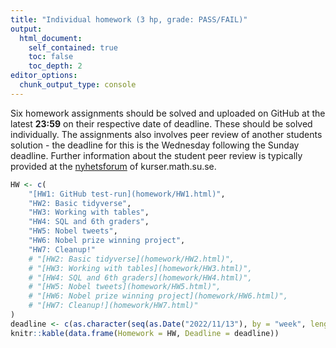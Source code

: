 ```yaml
---
title: "Individual homework (3 hp, grade: PASS/FAIL)"
output:
  html_document:
    self_contained: true
    toc: false
    toc_depth: 2
editor_options: 
  chunk_output_type: console
---
```


Six homework assignments should be solved and uploaded on GitHub at the latest **23:59** on their respective date of deadline. These should be solved individually. The assignments also involves peer review of another students solution - the deadline for this is the Wednesday following the Sunday deadline. Further information about the student peer review is typically provided at
the [nyhetsforum](https://kurser.math.su.se/mod/forum/view.php?id=76566) of kurser.math.su.se.



```r
HW <- c(
    "[HW1: GitHub test-run](homework/HW1.html)",
    "HW2: Basic tidyverse",
    "HW3: Working with tables",
    "HW4: SQL and 6th graders",
    "HW5: Nobel tweets",
    "HW6: Nobel prize winning project",
    "HW7: Cleanup!"
    # "[HW2: Basic tidyverse](homework/HW2.html)",
    # "[HW3: Working with tables](homework/HW3.html)",
    # "[HW4: SQL and 6th graders](homework/HW4.html)",
    # "[HW5: Nobel tweets](homework/HW5.html)",
    # "[HW6: Nobel prize winning project](homework/HW6.html)",
    # "[HW7: Cleanup!](homework/HW7.html)"
)
deadline <- c(as.character(seq(as.Date("2022/11/13"), by = "week", length.out = 6)), "-TBA-")
knitr::kable(data.frame(Homework = HW, Deadline = deadline))
```

